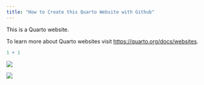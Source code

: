 ```yaml
---
title: "How to Create this Quarto Website with Github"
---
```


This is a Quarto website.

To learn more about Quarto websites visit <https://quarto.org/docs/websites>.

```r
1 + 1
```

![](images/01_create_project.png){.lightbox}

![](images/02_project_created.png)